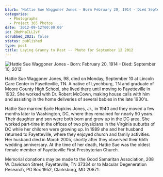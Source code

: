 ```yaml
---
blurb: 'Hattie Sue Waggoner Jones - Born February 20, 1914 - Died September 10, 2012'
categories:
  - Photographs
  - Project 365 Photos
date: '2012-09-12T00:00:00'
id: 20eMnpILL2vf
scrubbed_2021: false
status: published
type: post
title: Laying Granny to Rest -- Photo for September 12 2012
---
```


![Hattie Sue Waggoner Jones - Born: February 20, 1914 - Died: September 10, 2012](/aws-20120912--1057-02.jpg)

Hattie Sue Waggoner Jones, 98, died on Monday, September 10 at Lincoln Care Center in Fayetteville, TN. A native of Lynchburg, TN and graduate of Moore County High School, she lived there until moving to Fayetteville in 1932. She worked with Dr. Robert McCown, making house calls with him and assisting in the home deliveries of several babies in the late 1930's. 

Hattie Sue married Earle Hopkins Jones, Jr., in 1940 and they moved a few months later to Washington, DC, where they remained for nearly 50 years. Their daughter and son were both born and grew up in the DC area. She worked part-time in the offices of two physicians in the Virginia suburbs of DC while her children were growing up. In 1989 she and her husband returned to Fayetteville, where they enjoyed church and family activities. Her husband died in March 2005, shortly after they observed their 65th wedding anniversary. At the time of her death, Hattie Sue was the oldest female member of Fayetteville First Presbyterian Church. 

Memorial donations may be made to the Good Samaritan Association, 208 W. Davidson Street, Fayetteville, TN 37334 or to Macular Degeneration Research, PO Box 1952, Clarksburg, MD 20871.
